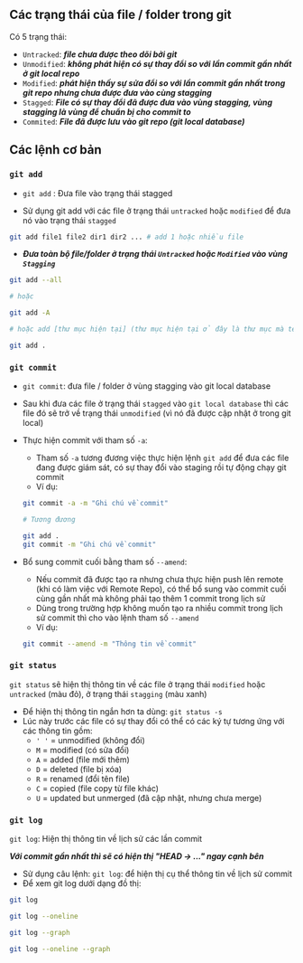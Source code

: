 ## Các trạng thái của file / folder trong git

Có 5 trạng thái:

- `Untracked`: **_file chưa được theo dõi bởi git_**
- `Unmodified`: **_không phát hiện có sự thay đổi so với lần commit gần nhất ở git local repo_**
- `Modified`: **_phát hiện thấy sự sửa đổi so với lần commit gần nhất trong git repo nhưng chưa được đưa vào cùng stagging_**
- `Stagged`: **_File có sự thay đổi đã được đưa vào vùng stagging, vùng stagging là vùng để chuẩn bị cho commit to_**
- `Commited`: **_File đã được lưu vào git repo (git local database)_**

## Các lệnh cơ bản

### `git add`

- `git add` : Đưa file vào trạng thái stagged

- Sử dụng git add với các file ở trạng thái `untracked` hoặc `modified` để đưa nó vào trạng thái `stagged`

```bash
git add file1 file2 dir1 dir2 ... # add 1 hoặc nhiều file
```

- **_Đưa toàn bộ file/folder ở trạng thái `Untracked` hoặc `Modified` vào vùng `Stagging`_**

```bash
git add --all

# hoặc

git add -A

# hoặc add [thư mục hiện tại] (thư mục hiện tại ở đây là thư mục mà terminal đang chỉ tới)

git add .
```

### `git commit`

- `git commit`: đưa file / folder ở vùng stagging vào git local database

- Sau khi đưa các file ở trạng thái `stagged` vào `git local database` thì các file đó sẽ trở về trạng thái `unmodified` (vì nó đã được cập nhật ở trong git local)

- Thực hiện commit với tham số `-a`:

  - Tham số `-a` tương đương việc thực hiện lệnh `git add` để đưa các file đang được giám sát, có sự thay đổi vào staging rồi tự động chạy git commit
  - Ví dụ:

  ```bash
  git commit -a -m "Ghi chú về commit"

  # Tương đương

  git add .
  git commit -m "Ghi chú về commit"
  ```

- Bổ sung commit cuối bằng tham số `--amend`:
  - Nếu commit đã được tạo ra nhưng chưa thực hiện push lên remote (khi có làm việc với Remote Repo), có thể bổ sung vào commit cuối cùng gần nhất mà không phải tạo thêm 1 commit trong lịch sử
  - Dùng trong trường hợp không muốn tạo ra nhiều commit trong lịch sử commit thì cho vào lệnh tham số `--amend`
  - Ví dụ:
  ```bash
  git commit --amend -m "Thông tin về commit"
  ```

### `git status`

`git status` sẽ hiện thị thông tin về các file ở trạng thái `modified` hoặc `untracked` (màu đỏ), ở trạng thái `stagging` (màu xanh)

- Để hiện thị thông tin ngắn hơn ta dùng: `git status -s`
- Lúc này trước các file có sự thay đổi có thể có các ký tự tương ứng với các thông tin gồm:
  - `' '` = unmodified (không đổi)
  - `M` = modified (có sửa đổi)
  - `A` = added (file mới thêm)
  - `D` = deleted (file bị xóa)
  - `R` = renamed (đổi tên file)
  - `C` = copied (file copy từ file khác)
  - `U` = updated but unmerged (đã cập nhật, nhưng chưa merge)

### `git log`

`git log`: Hiện thị thông tin về lịch sử các lần commit

**_Với commit gần nhất thì sẽ có hiện thị "HEAD -> ..." ngay cạnh bên_**

- Sử dụng câu lệnh: `git log`: để hiện thị cụ thể thông tin về lịch sử commit
- Để xem git log dưới dạng đồ thị:

```bash
git log

git log --oneline

git log --graph

git log --oneline --graph
```
